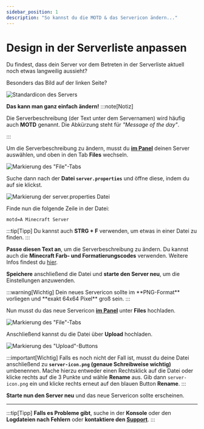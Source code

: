 ```yaml
---
sidebar_position: 1
description: "So kannst du die MOTD & das Servericon ändern..."
---
```



# Design in der Serverliste anpassen

Du findest, dass dein Server vor dem Betreten in der Serverliste aktuell noch etwas langweilig aussieht?

Besonders das Bild auf der linken Seite?

![Standardicon des Servers](./assets/standardicon-minecraft-serverlist.png)

**Das kann man ganz einfach ändern!**
<Tabs>
  <TabItem value="open_change_description_tutorial" label="Serverbeschreibung ändern" default>
:::note[Notiz]

Die Serverbeschreibung (der Text unter dem Servernamen) wird häufig auch **MOTD** genannt. Die Abkürzung steht für *"Message of the day"*.

:::

Um die Serverbeschreibung zu ändern, musst du [**im Panel**](https://panel.arion2000.xyz/ "Klicke hier, um das Panel aufzurufen") deinen Server auswählen, und oben in den Tab **Files** wechseln.

![Markierung des "File"-Tabs](./assets/marked-file-tab.png)

Suche dann nach der **Datei `server.properties`** und öffne diese, indem du auf sie klickst.

![Markierung der server.properties Datei](./assets/marked-serverproperties-file.png)

Finde nun die folgende Zeile in der Datei:

```properties
motd=A Minecraft Server
```

:::tip[Tipp]
Du kannst auch **STRG + F** verwenden, um etwas in einer Datei zu finden.
:::

**Passe diesen Text an**, um die Serverbeschreibung zu ändern. Du kannst auch die **Minecraft Farb- und Formatierungscodes** verwenden. Weitere Infos findest du [hier](./minecraft-color-codes). 

**Speichere** anschließend die Datei und **starte den Server neu**, um die Einstellungen anzuwenden.

  </TabItem>
  <TabItem value="open_change_icon_tutorial" label="Servericon ändern">
:::warning[Wichtig]
Dein neues Servericon sollte im **PNG-Format** vorliegen und **exakt 64x64 Pixel** groß sein.
:::

Nun musst du das neue Servericon **[im Panel](https://panel.arion2000.xyz/ "Klicke hier, um das Panel aufzurufen")** unter **Files** hochladen.

![Markierung des "File"-Tabs](./assets/marked-file-tab.png)

Anschließend kannst du die Datei über **Upload** hochladen.

![Markierung des "Upload"-Buttons](./assets/marked-upload-button.png)

:::important[Wichtig]
Falls es noch nicht der Fall ist, musst du deine Datei anschließend zu **`server-icon.png` (genaue Schreibweise wichtig)** umbenennen. Mache hierzu entweder einen Rechtsklick auf die Datei oder klicke rechts auf die 3 Punkte und wähle **Rename** aus. Gib dann `server-icon.png` ein und klicke rechts erneut auf den blauen Button **Rename**.
:::

**Starte nun den Server neu** und das neue Servericon sollte erscheinen.
  </TabItem>
</Tabs>

---

:::tip[Tipp]
**Falls es Probleme gibt**, suche in der **Konsole** oder den **Logdateien nach Fehlern** oder **kontaktiere den [Support](mailto:tickets@arion2000.xyz)**.
:::
